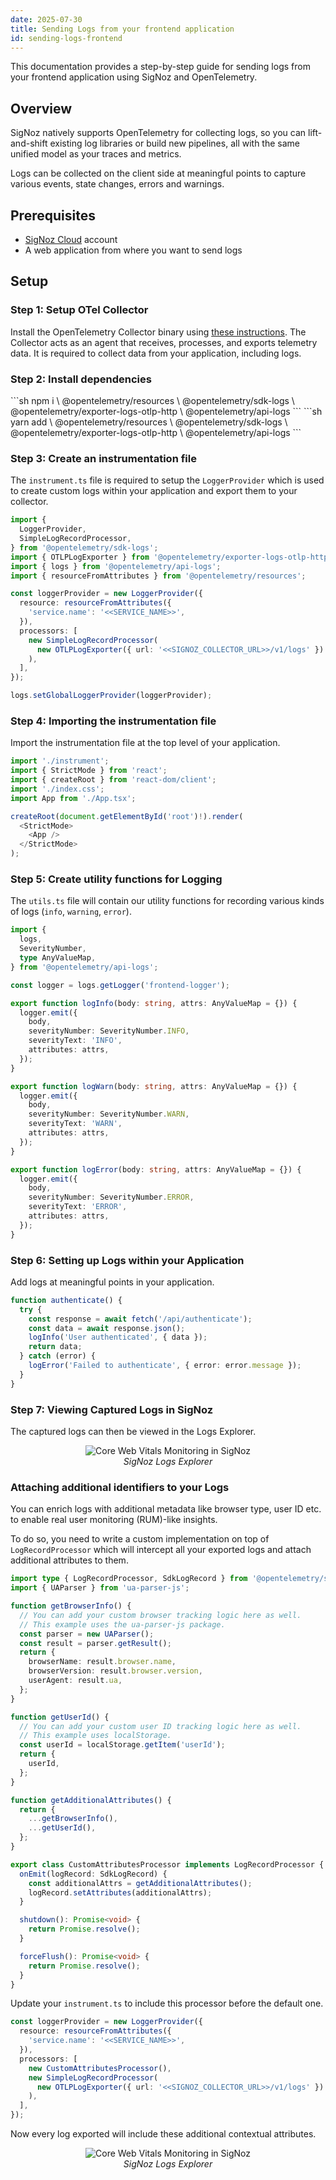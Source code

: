 ```yaml
---
date: 2025-07-30
title: Sending Logs from your frontend application
id: sending-logs-frontend
---
```


This documentation provides a step-by-step guide for sending logs from your frontend application using SigNoz and OpenTelemetry.

## Overview

SigNoz natively supports OpenTelemetry for collecting logs, so you can lift-and-shift existing log libraries or build new pipelines, all with the same unified model as your traces and metrics.

Logs can be collected on the client side at meaningful points to capture various events, state changes, errors and warnings.

## Prerequisites

- [SigNoz Cloud](https://signoz.io/teams/) account
- A web application from where you want to send logs

## Setup

### Step 1: Setup OTel Collector

Install the OpenTelemetry Collector binary using [these instructions](https://signoz.io/docs/tutorial/opentelemetry-binary-usage-in-virtual-machine/). The Collector acts as an agent that receives, processes, and exports telemetry data. It is required to collect data from your application, including logs.

### Step 2: Install dependencies

<Tabs groupId="logs-dependencies">
  <TabItem value="npm" label="Npm">
    ```sh
    npm i \
      @opentelemetry/resources \
      @opentelemetry/sdk-logs \
      @opentelemetry/exporter-logs-otlp-http \
      @opentelemetry/api-logs
    ```
  </TabItem>
  <TabItem value="yarn" label="Yarn" default>
    ```sh
    yarn add \
      @opentelemetry/resources \
      @opentelemetry/sdk-logs \
      @opentelemetry/exporter-logs-otlp-http \
      @opentelemetry/api-logs
    ```
  </TabItem>
</Tabs>

### Step 3: Create an instrumentation file

The `instrument.ts` file is required to setup the `LoggerProvider` which is used to create custom logs within your application and export them to your collector.

```ts
import {
  LoggerProvider,
  SimpleLogRecordProcessor,
} from '@opentelemetry/sdk-logs';
import { OTLPLogExporter } from '@opentelemetry/exporter-logs-otlp-http';
import { logs } from '@opentelemetry/api-logs';
import { resourceFromAttributes } from '@opentelemetry/resources';

const loggerProvider = new LoggerProvider({
  resource: resourceFromAttributes({
    'service.name': '<<SERVICE_NAME>>',
  }),
  processors: [
    new SimpleLogRecordProcessor(
      new OTLPLogExporter({ url: '<<SIGNOZ_COLLECTOR_URL>>/v1/logs' })
    ),
  ],
});

logs.setGlobalLoggerProvider(loggerProvider);
```

### Step 4: Importing the instrumentation file

Import the instrumentation file at the top level of your application.

```ts
import './instrument';
import { StrictMode } from 'react';
import { createRoot } from 'react-dom/client';
import './index.css';
import App from './App.tsx';

createRoot(document.getElementById('root')!).render(
  <StrictMode>
    <App />
  </StrictMode>
);
```

### Step 5: Create utility functions for Logging

The `utils.ts` file will contain our utility functions for recording various kinds of logs (`info`, `warning`, `error`).

```ts
import {
  logs,
  SeverityNumber,
  type AnyValueMap,
} from '@opentelemetry/api-logs';

const logger = logs.getLogger('frontend-logger');

export function logInfo(body: string, attrs: AnyValueMap = {}) {
  logger.emit({
    body,
    severityNumber: SeverityNumber.INFO,
    severityText: 'INFO',
    attributes: attrs,
  });
}

export function logWarn(body: string, attrs: AnyValueMap = {}) {
  logger.emit({
    body,
    severityNumber: SeverityNumber.WARN,
    severityText: 'WARN',
    attributes: attrs,
  });
}

export function logError(body: string, attrs: AnyValueMap = {}) {
  logger.emit({
    body,
    severityNumber: SeverityNumber.ERROR,
    severityText: 'ERROR',
    attributes: attrs,
  });
}
```

### Step 6: Setting up Logs within your Application

Add logs at meaningful points in your application.

```ts
function authenticate() {
  try {
    const response = await fetch('/api/authenticate');
    const data = await response.json();
    logInfo('User authenticated', { data });
    return data;
  } catch (error) {
    logError('Failed to authenticate', { error: error.message });
  }
}
```

### Step 7: Viewing Captured Logs in SigNoz

The captured logs can then be viewed in the Logs Explorer.

<figure data-zoomable align="center">
  <img
    className="box-shadowed-image"
    src="/img/guides/2025/frontend-monitoring/sending-logs/1.webp"
    alt="Core Web Vitals Monitoring in SigNoz"
  />
  <figcaption>
    <i>SigNoz Logs Explorer</i>
  </figcaption>
</figure>

### Attaching additional identifiers to your Logs

You can enrich logs with additional metadata like browser type, user ID etc. to enable real user monitoring (RUM)-like insights.

To do so, you need to write a custom implementation on top of `LogRecordProcessor` which will intercept all your exported logs and attach additional attributes to them.

```ts
import type { LogRecordProcessor, SdkLogRecord } from '@opentelemetry/sdk-logs';
import { UAParser } from 'ua-parser-js';

function getBrowserInfo() {
  // You can add your custom browser tracking logic here as well.
  // This example uses the ua-parser-js package.
  const parser = new UAParser();
  const result = parser.getResult();
  return {
    browserName: result.browser.name,
    browserVersion: result.browser.version,
    userAgent: result.ua,
  };
}

function getUserId() {
  // You can add your custom user ID tracking logic here as well.
  // This example uses localStorage.
  const userId = localStorage.getItem('userId');
  return {
    userId,
  };
}

function getAdditionalAttributes() {
  return {
    ...getBrowserInfo(),
    ...getUserId(),
  };
}

export class CustomAttributesProcessor implements LogRecordProcessor {
  onEmit(logRecord: SdkLogRecord) {
    const additionalAttrs = getAdditionalAttributes();
    logRecord.setAttributes(additionalAttrs);
  }

  shutdown(): Promise<void> {
    return Promise.resolve();
  }

  forceFlush(): Promise<void> {
    return Promise.resolve();
  }
}
```

Update your `instrument.ts` to include this processor before the default one.

```ts
const loggerProvider = new LoggerProvider({
  resource: resourceFromAttributes({
    'service.name': '<<SERVICE_NAME>>',
  }),
  processors: [
    new CustomAttributesProcessor(),
    new SimpleLogRecordProcessor(
      new OTLPLogExporter({ url: '<<SIGNOZ_COLLECTOR_URL>>/v1/logs' })
    ),
  ],
});
```

Now every log exported will include these additional contextual attributes.

<figure data-zoomable align="center">
  <img
    className="box-shadowed-image"
    src="/img/guides/2025/frontend-monitoring/sending-logs/2.webp"
    alt="Core Web Vitals Monitoring in SigNoz"
  />
  <figcaption>
    <i>SigNoz Logs Explorer</i>
  </figcaption>
</figure>
